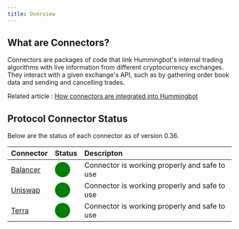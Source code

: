 ```yaml
---
title: Overview
---
```


## What are Connectors?

Connectors are packages of code that link Hummingbot's internal trading algorithms with live information from different cryptocurrency exchanges. They interact with a given exchange's API, such as by gathering order book data and sending and cancelling trades.

Related article : [How connectors are integrated into Hummingbot](https://hummingbot.zendesk.com/hc/en-us/articles/900004506986)

## Protocol Connector Status

Below are the status of each connector as of version 0.36.

| Connector                                 | Status                                             | Descripton                                    |
| :---------------------------------------- | :------------------------------------------------- | :-------------------------------------------- |
| [Balancer](/protocol-connectors/balancer) | <span style="color:green; font-size:25px">⬤</span> | Connector is working properly and safe to use |
| [Uniswap](/protocol-connectors/uniswap)   | <span style="color:green; font-size:25px">⬤</span> | Connector is working properly and safe to use |
| [Terra](/protocol-connectors/terra)       | <span style="color:green; font-size:25px">⬤</span> | Connector is working properly and safe to use |
